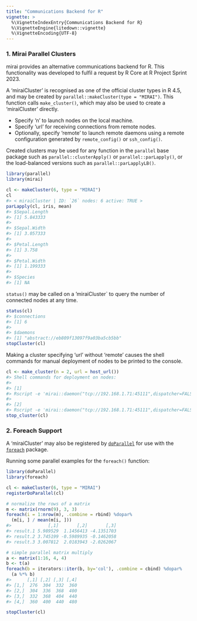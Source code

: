 ```yaml
---
title: "Communications Backend for R"
vignette: >
  %\VignetteIndexEntry{Communications Backend for R}
  %\VignetteEngine{litedown::vignette}
  %\VignetteEncoding{UTF-8}
---
```




### 1. Mirai Parallel Clusters

mirai provides an alternative communications backend for R.
This functionality was developed to fulfil a request by R Core at R Project Sprint 2023.

A 'miraiCluster' is recognised as one of the official cluster types in R 4.5, and may be created by `parallel::makeCluster(type = "MIRAI")`.
This function calls `make_cluster()`, which may also be used to create a 'miraiCluster' directly.

  + Specify 'n' to launch nodes on the local machine.
  + Specify 'url' for receiving connections from remote nodes.
  + Optionally, specify 'remote' to launch remote daemons using a remote configuration generated by `remote_config()` or `ssh_config()`.

Created clusters may be used for any function in the `parallel` base package such as `parallel::clusterApply()` or `parallel::parLapply()`, or the load-balanced versions such as `parallel::parLapplyLB()`.

``` r
library(parallel)
library(mirai)

cl <- makeCluster(6, type = "MIRAI")
cl
#> < miraiCluster | ID: `26` nodes: 6 active: TRUE >
parLapply(cl, iris, mean)
#> $Sepal.Length
#> [1] 5.843333
#> 
#> $Sepal.Width
#> [1] 3.057333
#> 
#> $Petal.Length
#> [1] 3.758
#> 
#> $Petal.Width
#> [1] 1.199333
#> 
#> $Species
#> [1] NA
```

`status()` may be called on a 'miraiCluster` to query the number of connected nodes at any time.

``` r
status(cl)
#> $connections
#> [1] 6
#> 
#> $daemons
#> [1] "abstract://eb809f13097f9a03ba5cb5bb"
stopCluster(cl)
```

Making a cluster specifying 'url' without 'remote' causes the shell commands for manual deployment of nodes to be printed to the console.

``` r
cl <- make_cluster(n = 2, url = host_url())
#> Shell commands for deployment on nodes:
#> 
#> [1]
#> Rscript -e 'mirai::daemon("tcp://192.168.1.71:45111",dispatcher=FALSE,cleanup=FALSE,rs=c(10407,2115398811,-2011965664,-789584735,1666662894,1025958295,-751939348))'
#> 
#> [2]
#> Rscript -e 'mirai::daemon("tcp://192.168.1.71:45111",dispatcher=FALSE,cleanup=FALSE,rs=c(10407,1495377764,161492535,-451945023,2093847167,-1105055737,1737365375))'
stop_cluster(cl)
```

### 2. Foreach Support

A 'miraiCluster' may also be registered by [`doParallel`](https://cran.r-project.org/package=doParallel) for use with the [`foreach`](https://cran.r-project.org/package=foreach) package.

Running some parallel examples for the `foreach()` function:


``` r
library(doParallel)
library(foreach)

cl <- makeCluster(6, type = "MIRAI")
registerDoParallel(cl)

# normalize the rows of a matrix
m <- matrix(rnorm(9), 3, 3)
foreach(i = 1:nrow(m), .combine = rbind) %dopar%
  (m[i, ] / mean(m[i, ]))
#>              [,1]       [,2]       [,3]
#> result.1 5.989529  1.1456413 -4.1351703
#> result.2 3.745199 -0.5989935 -0.1462058
#> result.3 3.007812  2.0183943 -2.0262067

# simple parallel matrix multiply
a <- matrix(1:16, 4, 4)
b <- t(a)
foreach(b = iterators::iter(b, by='col'), .combine = cbind) %dopar%
  (a %*% b)
#>      [,1] [,2] [,3] [,4]
#> [1,]  276  304  332  360
#> [2,]  304  336  368  400
#> [3,]  332  368  404  440
#> [4,]  360  400  440  480

stopCluster(cl)
```
